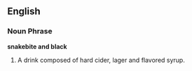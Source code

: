 ==English==

===Noun Phrase===
'''snakebite and black'''

# A drink composed of hard cider, lager and flavored syrup.
